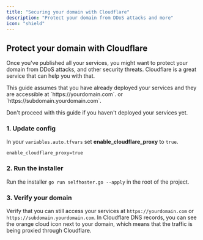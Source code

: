 ```yaml
---
title: "Securing your domain with Cloudflare"
description: "Protect your domain from DDoS attacks and more"
icon: "shield"
---
```


## Protect your domain with Cloudflare

Once you've published all your services, you might want to protect your domain from DDoS attacks, and other security threats. Cloudflare is a great service that can help you with that.

<Note>
  This guide assumes that you have already deployed your services and they are
  accessible at `https://yourdomain.com`. or `https://subdomain.yourdomain.com`.

Don't proceed with this guide if you haven't deployed your services yet.

</Note>

### 1. Update config

In your `variables.auto.tfvars` set **enable_cloudflare_proxy** to `true`.

```hcl
enable_cloudflare_proxy=true
```

### 2. Run the installer

Run the installer `go run selfhoster.go --apply` in the root of the project.

### 3. Verify your domain

Verify that you can still access your services at `https://yourdomain.com` or `https://subdomain.yourdomain.com`.
In Cloudflare DNS records, you can see the orange cloud icon next to your domain, which means that the traffic is being proxied through Cloudflare.
